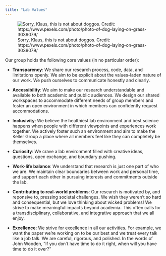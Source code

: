 ```yaml
---
title: "Lab Values"
---
```


![Sorry, Klaus, this is not about doggos. Credit: https://www.pexels.com/photo/photo-of-dog-laying-on-grass-3039079/](images/pexels-chetanvlad-3039079.jpg){#fig-main-col .margin-caption}

Our group holds the following core values (in no particular order):

* **Transparency**: We share our research process, code, data, and limitations openly. We aim to be explicit about the values-laden nature of our work. We push ourselves to communicate honestly and clearly. 

* **Accessibility**: We aim to make our research understandable and available to both academic and public audiences. We design our shared workspaces to accommodate different needs of group members and foster an open environment in which members can confidently request accommodations. 

* **Inclusivity**: We believe the healthiest lab environment and best science happens when people with different viewpoints and experiences work together. We actively foster such an environment and aim to make the Keller Group a place where all members feel like they can completely be themselves. 

* **Curiosity**: We crave a lab environment filled with creative ideas, questions, open exchange, and boundary pushing. 

* **Work-life balance**: We understand that research is just one part of who we are. We maintain clear boundaries between work and personal time, and support each other in pursuing interests and commitments outside the lab.

* **Contributing to real-world problems**: Our research is motivated by, and reponsive to, pressing societal challenges. We wish they weren't so hard and consequential, but we love thinking about wicked problems! We strive to make meaningful impacts beyond academia. This often calls for a transdisciplinary, collaborative, and integrative approach that we all enjoy. 

* **Excellence**: We strive for excellence in all our activities. For example, we want the paper we're working on to be our best and we treat every talk like a job talk. We are careful, rigorous, and polished. In the words of John Wooden, "if you don't have time to do it right, when will you have time to do it over?"
